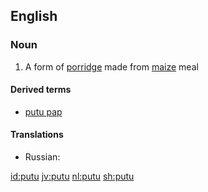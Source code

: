 {{also|puṯu}}
==English==

===Noun===
{{en-noun|-}}

# {{context|South Africa|lang=en}} A form of [[porridge]] made from [[maize]] meal

====Derived terms====
* [[putu pap]]

====Translations====
{{trans-top|putu}}
* Russian: {{t+|ru|мамалыга|f}}
{{trans-mid}}
{{trans-bottom}}

[[id:putu]]
[[jv:putu]]
[[nl:putu]]
[[sh:putu]]